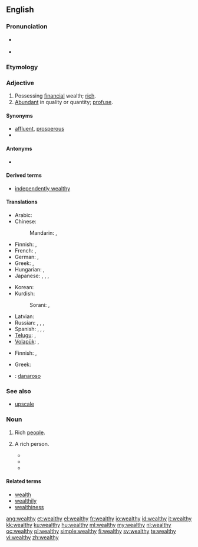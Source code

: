 ==English==
{{wikipedia}}

===Pronunciation===
* {{a|US}} {{IPA|/ˈwɛlθ.i/}}
* {{rhymes|ɛlθi}}

===Etymology===
{{suffix|wealth|y}}

===Adjective===
{{en-adj|wealthi|er|more}}

# Possessing [[financial]] wealth; [[rich]].
# [[abundant|Abundant]] in quality or quantity; [[profuse]].

====Synonyms====
* [[affluent]], [[prosperous]]
* {{ws refer|wealthy}}

====Antonyms====
* {{ws refer|impoverished}}

====Derived terms====
* [[independently wealthy]]

====Translations====
{{trans-top|rich}}
* Arabic: {{t|ar|غني|tr=ghaniy}}
* Chinese:
*: Mandarin: {{t-|cmn|富有|tr=fùyǒu|sc=Hani}},  {{t-|cmn|富|alt=富的|tr=fù-de|sc=Hani}}
* Finnish: {{t+|fi|varakas}}, {{t+|fi|äveriäs}}
* French: {{t+|fr|riche}},  {{t+|fr|nanti}}
* German: {{t+|de|wohlhabend}}, {{t+|de|reich}}
* Greek: {{t+|el|πλούσιος||tr=ploúsios}}, {{t|el|εύπορος||tr=éfporos}}
* Hungarian: {{t+|hu|gazdag}}, {{t-|hu|vagyonos}}
* Japanese: {{t|ja|裕福|alt=裕福な|tr=yūfuku-na}},  {{t|ja|豊か|alt=豊かな|tr=ゆたかな, yutaka-na}},  {{t-|ja|富有|alt=富有な|tr=ふゆうな, fuyū-na}},  {{t|ja|金持|alt=金持の|tr=かねもちの, kanemochi-no}}
{{trans-mid}}
* Korean: {{t|ko|풍부한|tr=pungbuhan|sc=Hang}}
* Kurdish:
*: Sorani: {{t|ku|دۆڵه‌مه‌ند|tr=dollemend|sc=ku-Arab}}, {{t|ku|خاوه‌ن پاره‌|tr=xawen pare|sc=ku-Arab}}
* Latvian: {{t|lv|turīgs}}
* Russian: {{t+|ru|богатый|tr=bogátyj}},  {{t|ru|состоятельный|tr=sostojátel'nyj}},  {{t|ru|зажиточный|tr=zažítočnyj}},  {{t|ru|обеспеченный|tr=obespéčennyj}}
* Spanish: {{t+|es|adinerado}}, {{t+|es|rico}}, {{t-|es|próspero}}, {{t-|es|acomodado}}
* [[Telugu]]: {{t|te|ధనిక|tr=dhanika|sc=Telu}}, {{t|te|సంపన్న|tr=sampanna|sc=Telu}}
* [[Volapük]]: {{t|vo|benolabik}}, {{t|vo|liegik}}
{{trans-bottom}}

{{trans-top|abundant}}
* Finnish: {{t+|fi|varakas}}, {{t+|fi|äveriäs}}
{{trans-mid}}
* Greek: {{t+|el|πλούσιος||tr=ploúsios}}
{{trans-bottom}}

{{checktrans-top}}
* {{ttbc|it}}: [[danaroso]]
{{trans-bottom}}

===See also===
* [[upscale]]

===Noun===
{{en-noun|-|wealthies}}

# {{uncountable|[[precede]]d by {{term|the}}}} Rich [[people]].
# {{countable}} A rich person.
#* {{quote-news|title=A Real Presidential Choice Is Being Ignored|work=Evening Independent|date=Dec 6|year=1975|passage=it was possible for a group like the Libertarians to hope that a couple of weakminded '''wealthies''' might donate the seed money to get a campaign rolling.}}
#* {{quote-news|title=Public TV Presents miracle Series|work=Argus-Press|date=Apr 4|year=1977|passage=''Bernice'' is a nice, sardonic tale of envy and young '''wealthies''' of the pre-flapper era, when a girl who bobbed her hair was thought loose by the flask-bearing blades who tried to get her tight.}}
#* {{quote-news|title=Can the Democrats Deliver?|work=Washington Post|date=Nov 16|year=2006|passage=Ending tax cuts to '''wealthies''' would only increase tax revenues by $40 - $60 billion a year - about 20 of current deficit - so its a waste of time.}}

====Related terms====
* [[wealth]]
* [[wealthily]]
* [[wealthiness]]

[[ang:wealthy]]
[[et:wealthy]]
[[el:wealthy]]
[[fr:wealthy]]
[[io:wealthy]]
[[id:wealthy]]
[[it:wealthy]]
[[kk:wealthy]]
[[ku:wealthy]]
[[hu:wealthy]]
[[ml:wealthy]]
[[my:wealthy]]
[[nl:wealthy]]
[[oc:wealthy]]
[[pl:wealthy]]
[[simple:wealthy]]
[[fi:wealthy]]
[[sv:wealthy]]
[[te:wealthy]]
[[vi:wealthy]]
[[zh:wealthy]]